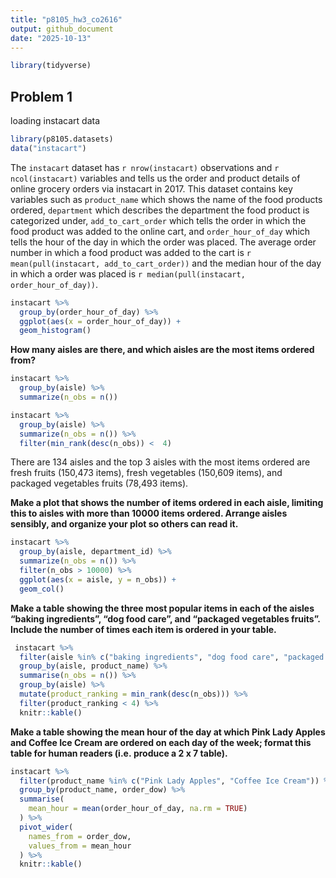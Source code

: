 ```yaml
---
title: "p8105_hw3_co2616"
output: github_document
date: "2025-10-13"
---
```


```r
library(tidyverse)
```

## Problem 1

loading instacart data

```r
library(p8105.datasets)
data("instacart")
```

The `instacart` dataset has `r nrow(instacart)` observations and `r ncol(instacart)` variables and tells us the order and product details of online grocery orders via instacart in 2017. This dataset contains key variables such as `product_name` which shows the name of the food products ordered, `department` which describes the department the food product is categorized under, `add_to_cart_order` which tells the order in which the food product was added to the online cart, and `order_hour_of_day` which tells the hour of the day in which the order was placed. The average order number in which a food product was added to the cart is `r mean(pull(instacart, add_to_cart_order))` and the median hour of the day in which a order was placed is `r median(pull(instacart, order_hour_of_day))`.

```r
instacart %>% 
  group_by(order_hour_of_day) %>% 
  ggplot(aes(x = order_hour_of_day)) +
  geom_histogram()
```

**How many aisles are there, and which aisles are the most items ordered from?**

```r
instacart %>% 
  group_by(aisle) %>% 
  summarize(n_obs = n())
```

```r
instacart %>% 
  group_by(aisle) %>% 
  summarize(n_obs = n()) %>% 
  filter(min_rank(desc(n_obs)) <  4)
```

There are 134 aisles and the top 3 aisles with the most items ordered are fresh fruits (150,473 items), fresh vegetables (150,609 items), and packaged vegetables fruits (78,493 items).

**Make a plot that shows the number of items ordered in each aisle, limiting this to aisles with more than 10000 items ordered. Arrange aisles sensibly, and organize your plot so others can read it.**

```r
instacart %>% 
  group_by(aisle, department_id) %>% 
  summarize(n_obs = n()) %>% 
  filter(n_obs > 10000) %>% 
  ggplot(aes(x = aisle, y = n_obs)) +
  geom_col()
```

**Make a table showing the three most popular items in each of the aisles “baking ingredients”, “dog food care”, and “packaged vegetables fruits”. Include the number of times each item is ordered in your table.**

```r
 instacart %>% 
  filter(aisle %in% c("baking ingredients", "dog food care", "packaged vegetables fruits")) %>% 
  group_by(aisle, product_name) %>% 
  summarise(n_obs = n()) %>%
  group_by(aisle) %>% 
  mutate(product_ranking = min_rank(desc(n_obs))) %>% 
  filter(product_ranking < 4) %>% 
  knitr::kable()
```

**Make a table showing the mean hour of the day at which Pink Lady Apples and Coffee Ice Cream are ordered on each day of the week; format this table for human readers (i.e. produce a 2 x 7 table).**

```r
instacart %>% 
  filter(product_name %in% c("Pink Lady Apples", "Coffee Ice Cream")) %>% 
  group_by(product_name, order_dow) %>% 
  summarise(
    mean_hour = mean(order_hour_of_day, na.rm = TRUE)
  ) %>%
  pivot_wider(
    names_from = order_dow,
    values_from = mean_hour
  ) %>% 
  knitr::kable()
```


